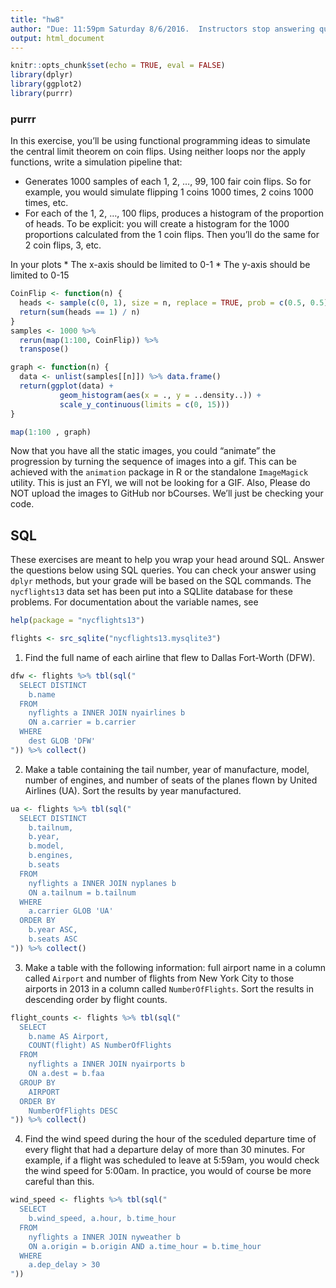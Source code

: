 ```yaml
---
title: "hw8"
author: "Due: 11:59pm Saturday 8/6/2016.  Instructors stop answering questions at 5pm."
output: html_document
---
```


```r
knitr::opts_chunk$set(echo = TRUE, eval = FALSE)
library(dplyr)
library(ggplot2)
library(purrr)
```

### purrr

In this exercise, you'll be using functional programming ideas to simulate the central limit theorem on coin flips.  Using neither loops nor the apply functions, write a simulation pipeline that:

* Generates 1000 samples of each 1, 2, ..., 99, 100 fair coin flips.  So for example, you would simulate flipping 1 coins 1000 times, 2 coins 1000 times, etc.
* For each of the 1, 2, ..., 100 flips, produces a histogram of the proportion of heads.  To be explicit: you will create a histogram for the 1000 proportions calculated from the 1 coin flips.  Then you'll do the same for 2 coin flips, 3, etc.

In your plots
* The x-axis should be limited to 0-1
* The y-axis should be limited to 0-15


```r
CoinFlip <- function(n) {
  heads <- sample(c(0, 1), size = n, replace = TRUE, prob = c(0.5, 0.5))
  return(sum(heads == 1) / n)
}
samples <- 1000 %>% 
  rerun(map(1:100, CoinFlip)) %>% 
  transpose()

graph <- function(n) {
  data <- unlist(samples[[n]]) %>% data.frame()
  return(ggplot(data) +
           geom_histogram(aes(x = ., y = ..density..)) +
           scale_y_continuous(limits = c(0, 15)))
}

map(1:100 , graph)
```

Now that you have all the static images, you could "animate" the progression by turning the sequence of images into a gif.  This can be achieved with the `animation` package in R or the standalone `ImageMagick` utility.  This is just an FYI, we will not be looking for a GIF.  Also, Please do NOT upload the images to GitHub nor bCourses.  We'll just be checking your code.

## SQL

These exercises are meant to help you wrap your head around SQL.  Answer the questions below using SQL queries.  You can check your answer using `dplyr` methods, but your grade will be based on the SQL commands.  The `nycflights13` data set has been put into a SQLlite database for these problems.  For documentation about the variable names, see

```r
help(package = "nycflights13")
```

```r
flights <- src_sqlite("nycflights13.mysqlite3")
```


1. Find the full name of each airline that flew to Dallas Fort-Worth (DFW).
```r
dfw <- flights %>% tbl(sql("
  SELECT DISTINCT
    b.name
  FROM
    nyflights a INNER JOIN nyairlines b
    ON a.carrier = b.carrier
  WHERE
    dest GLOB 'DFW'
")) %>% collect()
```

2. Make a table containing the tail number, year of manufacture, model, number of engines, and number of seats of the planes flown by United Airlines (UA).  Sort the results by year manufactured.

```r
ua <- flights %>% tbl(sql("
  SELECT DISTINCT
    b.tailnum, 
    b.year,
    b.model,
    b.engines, 
    b.seats
  FROM
    nyflights a INNER JOIN nyplanes b
    ON a.tailnum = b.tailnum
  WHERE
    a.carrier GLOB 'UA'
  ORDER BY
    b.year ASC,
    b.seats ASC
")) %>% collect()
```

3. Make a table with the following information: full airport name in a column called `Airport` and number of flights from New York City to those airports in 2013 in a column called `NumberOfFlights`.  Sort the results in descending order by flight counts.
```r
flight_counts <- flights %>% tbl(sql("
  SELECT
    b.name AS Airport,
    COUNT(flight) AS NumberOfFlights
  FROM
    nyflights a INNER JOIN nyairports b
    ON a.dest = b.faa
  GROUP BY
    AIRPORT
  ORDER BY
    NumberOfFlights DESC
")) %>% collect()
```

4. Find the wind speed during the hour of the sceduled departure time of every flight that had a departure delay of more than 30 minutes.  For example, if a flight was scheduled to leave at 5:59am, you would check the wind speed for 5:00am.  In practice, you would of course be more careful than this.
```r
wind_speed <- flights %>% tbl(sql("
  SELECT
    b.wind_speed, a.hour, b.time_hour
  FROM
    nyflights a INNER JOIN nyweather b
    ON a.origin = b.origin AND a.time_hour = b.time_hour
  WHERE
    a.dep_delay > 30
"))
```